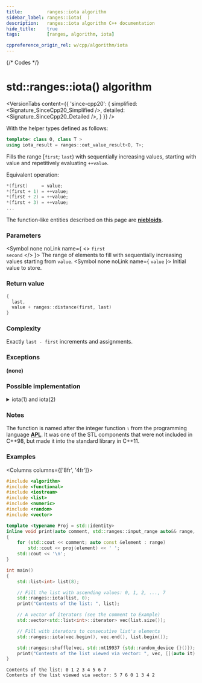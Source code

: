 ```yaml
---
title:         ranges::iota algorithm
sidebar_label: ranges::iota(  )
description:   ranges::iota algorithm C++ documentation
hide_title:    true
tags:          [ranges, algorithm, iota]

cppreference_origin_rel: w/cpp/algorithm/iota
---
```



{/* Codes */}


# std::ranges::iota() algorithm

<VersionTabs content={{
	'since-cpp20': {
		simplified:	<Signature_SinceCpp20_Simplified />,
		detailed:	<Signature_SinceCpp20_Detailed />,
	}
}} />

With the helper types defined as follows:
```cpp
template< class O, class T >
using iota_result = ranges::out_value_result<O, T>;
```

Fills the range [`first`; `last`) with sequentially increasing values, starting with value and repetitively evaluating `++value`.

Equivalent operation:
```cpp
*(first)     = value;
*(first + 1) = ++value;
*(first + 2) = ++value;
*(first + 3) = ++value;
...
```

The function-like entities described on this page are [**niebloids**](/docs/std/algo/niebloids).

### Parameters

<SymbolTable>

  <Symbol none noLink name={ <> <code>first</code> <br/> <code>second</code> </> }>
    The range of elements to fill with sequentially increasing values starting from <code>value</code>.
  </Symbol>
  <Symbol none noLink name={ <code>value</code> }>
    Initial value to store.
  </Symbol>

</SymbolTable>

### Return value

```cpp
{
  last,
  value + ranges::distance(first, last)
}
```

### Complexity

Exactly `last - first` increments and assignments.

### Exceptions

**(none)**

### Possible implementation

<details>
<summary>iota(1) and iota(2)</summary>

```cpp

struct iota_fn
{
    template<std::input_or_output_iterator O, std::sentinel_for<O> S,
            std::weakly_incrementable T>
    requires std::indirectly_writable<O, const T&>
    constexpr iota_result<O, T> operator()(O first, S last, T value) const
    {
        while (first != last)
        {
            *first = as_const(value);
            ++first;
            ++value;
        }
        return {std::move(first), std::move(value)};
    }

    template<std::weakly_incrementable T, std::ranges::output_range<const T&> R>
    constexpr iota_result<std::ranges::borrowed_iterator_t<R>, T>
    operator()(R&& r, T value) const
    {
        return (*this)(std::ranges::begin(r), std::ranges::end(r), std::move(value));
    }
};

inline constexpr iota_fn iota;
```

</details>

### Notes

The function is named after the integer function `⍳` from the programming language [**APL**](https://en.wikipedia.org/wiki/APL_(programming_language)). It was one of the STL components that were not included in C++98, but made it into the standard library in C++11.

### Examples

<Columns columns={['8fr', '4fr']}>
<div>

```cpp title='Main.cpp' showLineNumbers
#include <algorithm>
#include <functional>
#include <iostream>
#include <list>
#include <numeric>
#include <random>
#include <vector>

template <typename Proj = std::identity>
inline void print(auto comment, std::ranges::input_range auto&& range, Proj proj = {})
{
    for (std::cout << comment; auto const &element : range)
        std::cout << proj(element) << ' ';
    std::cout << '\n';
}

int main()
{
    std::list<int> list(8);

    // Fill the list with ascending values: 0, 1, 2, ..., 7
    std::ranges::iota(list, 0);
    print("Contents of the list: ", list);

    // A vector of iterators (see the comment to Example)
    std::vector<std::list<int>::iterator> vec(list.size());

    // Fill with iterators to consecutive list's elements
    std::ranges::iota(vec.begin(), vec.end(), list.begin());

    std::ranges::shuffle(vec, std::mt19937 {std::random_device {}()});
    print("Contents of the list viewed via vector: ", vec, [](auto it) { return *it; });
}
```

</div>
<div>

```plaintext title="Output"
Contents of the list: 0 1 2 3 4 5 6 7
Contents of the list viewed via vector: 5 7 6 0 1 3 4 2
```

</div>
</Columns>
